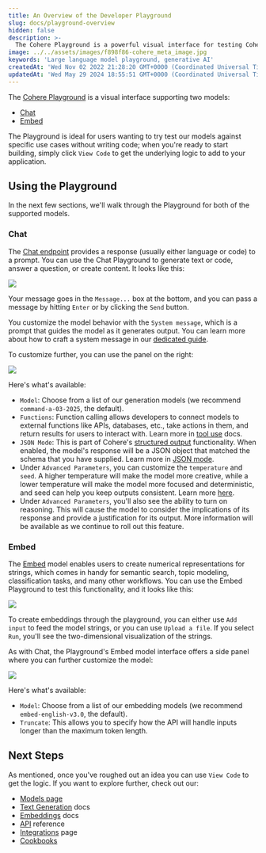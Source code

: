 ```yaml
---
title: An Overview of the Developer Playground
slug: docs/playground-overview
hidden: false
description: >-
  The Cohere Playground is a powerful visual interface for testing Cohere's generation and embedding language models without coding.
image: ../../assets/images/f898f86-cohere_meta_image.jpg
keywords: 'Large language model playground, generative AI'
createdAt: 'Wed Nov 02 2022 21:28:20 GMT+0000 (Coordinated Universal Time)'
updatedAt: 'Wed May 29 2024 18:55:51 GMT+0000 (Coordinated Universal Time)'
---
```

The [Cohere Playground](https://dashboard.cohere.com/playground) is a visual interface supporting two models:

- [Chat](https://docs.cohere.com/reference/chat)
- [Embed](https://docs.cohere.com/reference/embed)

The Playground is ideal for users wanting to try test our models against specific use cases without writing code; when you're ready to start building, simply click `View Code` to get the underlying logic to add to your application.

## Using the Playground

In the next few sections, we'll walk through the Playground for both of the supported models.

### Chat

The [Chat endpoint](https://docs.cohere.com/reference/chat) provides a response (usually either language or code) to a prompt. You can use the Chat Playground to generate text or code, answer a question, or create content. It looks like this:

<img src='../../assets/images/chat-pg-basic.png' />

Your message goes in the `Message...` box at the bottom, and you can pass a message by hitting `Enter` or by clicking the `Send` button.

You customize the model behavior with the `System message`, which is a prompt that guides the model as it generates output. You can learn more about how to craft a system message in our [dedicated guide](https://docs.cohere.com/docs/preambles).

To customize further, you can use the panel on the right:

<img src='../../assets/images/chat-pg-panel.png' />

Here's what's available:

- `Model`: Choose from a list of our generation models (we recommend `command-a-03-2025`, the default).
- `Functions`: Function calling allows developers to connect models to external functions like APIs, databases, etc., take actions in them, and return results for users to interact with. Learn more in [tool use](https://docs.cohere.com/docs/tool-use) docs.
- `JSON Mode`: This is part of Cohere's [structured output](https://docs.cohere.com/docs/structured-outputs) functionality. When enabled, the model's response will be a JSON object that matched the schema that you have supplied. Learn more in [JSON mode](https://docs.cohere.com/docs/json-mode).
- Under `Advanced Parameters`, you can customize the `temperature` and `seed`. A higher temperature will make the model more creative, while a lower temperature will make the model more focused and deterministic, and seed can help you keep outputs consistent. Learn more [here](https://docs.cohere.com/docs/predictable-outputs).
- Under `Advanced Parameters`, you'll also see the ability to turn on reasoning. This will cause the model to consider the implications of its response and provide a justification for its output. More information will be available as we continue to roll out this feature.

### Embed

The [Embed](https://docs.cohere.com/reference/embed) model enables users to create numerical representations for strings, which comes in handy for semantic search, topic modeling, classification tasks, and many other workflows. You can use the Embed Playground to test this functionality, and it looks like this:

<img src='../../assets/images/embed-pg-basic.png' />

To create embeddings through the playground, you can either use `Add input` to feed the model strings, or you can use `Upload a file`. If you select `Run`, you'll see the two-dimensional visualization of the strings.

As with Chat, the Playground's Embed model interface offers a side panel where you can further customize the model:

<img src='../../assets/images/embed-pg-panel.png' />

Here's what's available:

- `Model`: Choose from a list of our embedding models (we recommend `embed-english-v3.0`, the default).
- `Truncate`: This allows you to specify how the API will handle inputs longer than the maximum token length.

## Next Steps
As mentioned, once you've roughed out an idea you can use `View Code` to get the logic. If you want to explore further, check out our:

- [Models page](https://docs.cohere.com/docs/models)
- [Text Generation](https://docs.cohere.com/docs/introduction-to-text-generation-at-cohere) docs
- [Embeddings](https://docs.cohere.com/docs/embeddings) docs
- [API](https://docs.cohere.com/reference/about) reference
- [Integrations](https://docs.cohere.com/docs/integrations) page
- [Cookbooks](https://docs.cohere.com/docs/cookbooks)